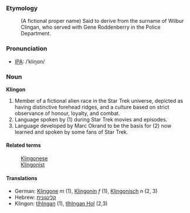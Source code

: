 ===Etymology===
: (A fictional proper name) Said to derive from the surname of Wilbur Clingan, who served with Gene Roddenberry in the Police Department.

===Pronunciation===
*[[International Phonetic Alphabet|IPA]]: /ˈkliŋɑn/

===Noun===
'''Klingon'''

#Member of a fictional alien race in the Star Trek universe, depicted as having distinctive forehead ridges, and a culture based on strict observance of honour, loyalty, and combat.
#Language spoken by (1) during Star Trek movies and episodes.
#Language developed by Marc Okrand to be the basis for (2) now learned and spoken by some fans of Star Trek.

====Related terms====
:[[Klingonese]]
:[[Klingonist]]

====Translations====
*German: [[Klingone]] ''m'' (1), [[Klingonin]] ''f'' (1), [[Klingonisch]] ''n'' (2, 3)
*Hebrew: [[קלינגונית]]
*Klingon: [[tlhIngan]] (1), [[tlhIngan Hol]] (2,3)